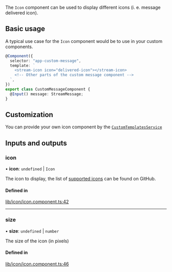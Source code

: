 The `Icon` component can be used to display different icons (i. e. message delivered icon).

## Basic usage

A typical use case for the `Icon` component would be to use in your custom components.

```typescript
@Component({
  selector: "app-custom-message",
  template: `
    <stream-icon icon="delivered-icon"></stream-icon>
    <!-- Other parts of the custom message component -->
  `,
})
export class CustomMessageComponent {
  @Input() message: StreamMessage;
}
```

## Customization

You can provide your own icon component by the [`CustomTemplatesService`](../services/CustomTemplatesService.mdx)

[//]: # "Start of generated content"
## Inputs and outputs 


### icon

• **icon**: `undefined` \| `Icon`

The icon to display, the list of [supported icons](https://github.com/GetStream/stream-chat-angular/tree/master/projects/stream-chat-angular/src/lib/icon/icon.component.ts) can be found on GitHub.

#### Defined in

[lib/icon/icon.component.ts:42](https://github.com/GetStream/stream-chat-angular/blob/10a870b/projects/stream-chat-angular/src/lib/icon/icon.component.ts#L42)

___

### size

• **size**: `undefined` \| `number`

The size of the icon (in pixels)

#### Defined in

[lib/icon/icon.component.ts:46](https://github.com/GetStream/stream-chat-angular/blob/10a870b/projects/stream-chat-angular/src/lib/icon/icon.component.ts#L46)

[//]: # "End of generated content"
